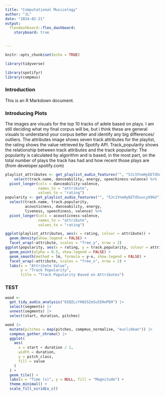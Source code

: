 ```yaml
---
title: "Computational Musicology"
author: "JL"
date: "2024-02-21"
output:
  flexdashboard::flex_dashboard:
    storyboard: true
    

---
```


```r
knitr::opts_chunk$set(echo = TRUE)
```

```r
library(tidyverse)
```

```r
library(spotifyr)
library(compmus)

```


### Introduction 

This is an R Markdown document. 


### Introducing Plots 

The images are visuals for the top 10 tracks of adele based on plays. I am still deciding what my final corpus will be, but i think these are general visuals to understand your corpus better and identify any big differences/ outliers. The attributes image shows seven track attributes for the playlist, the rating shows the value retrieved by Spotify API. Track_popularity shows the relationship between track attributes and the track popularity: The popularity is calculated by algorithm and is based, in the most part, on the total number of plays the track has had and how recent those plays are (from developer.spotify.com)

```r
playlist_attributes <- get_playlist_audio_features("", "5Jc1YneHyEETdSuucyX9kU") %>% 
    select(track.name, danceability, energy, speechiness:valence) %>%
  pivot_longer(cols = danceability:valence,
               names_to = "attribute",
               values_to = "rating")
popularity <- get_playlist_audio_features("", "5Jc1YneHyEETdSuucyX9kU") %>%
  select(track.name, track.popularity,
         acousticness, danceability, energy, 
         liveness, speechiness, valence) %>%
  pivot_longer(cols = acousticness:valence,
               names_to = "attribute",
               values_to = "rating")
```

```r

ggplot(playlist_attributes, aes(x = rating, colour = attribute)) +
  geom_density(show.legend = FALSE) +
  facet_wrap(~attribute, scales = "free_y", nrow = 2)
ggplot(popularity, aes(x = rating, y = track.popularity, colour = attribute)) +
  geom_point(alpha = 0.5, show.legend = FALSE) +
  geom_smooth(method = lm, formula = y~x, show.legend = FALSE) +
  facet_wrap(~attribute, scales = "free_x", nrow = 2) +
  labs(x = "Attribute Value",
       y = "Track Popularity", 
       title = "Track Popularity Based on Attributes")
```

### TEST

```r
wood <-
  get_tidy_audio_analysis("6IQILcYkN2S2eSu5IHoPEH") |>
  select(segments) |>
  unnest(segments) |>
  select(start, duration, pitches)

wood |>
  mutate(pitches = map(pitches, compmus_normalise, "euclidean")) |>
  compmus_gather_chroma() |> 
  ggplot(
    aes(
      x = start + duration / 2,
      width = duration,
      y = pitch_class,
      fill = value
    )
  ) +
  geom_tile() +
  labs(x = "Time (s)", y = NULL, fill = "Magnitude") +
  theme_minimal() +
  scale_fill_viridis_c()
```
